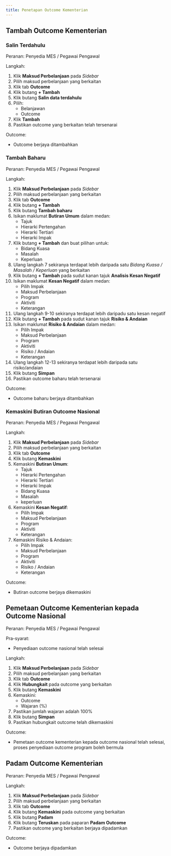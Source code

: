 ```yaml
---
title: Penetapan Outcome Kementerian
---
```


## Tambah Outcome Kementerian
### Salin Terdahulu
Peranan: Penyedia MES / Pegawai Pengawal

Langkah:
1. Klik **Maksud Perbelanjaan** pada *Sidebar*
2. Pilih maksud perbelanjaan yang berkaitan
3. Klik tab **Outcome**
4. Klik butang **+ Tambah**
5. Klik butang **Salin data terdahulu**
6. Pilih:
    * Belanjawan 
    * Outcome
7. Klik **Tambah**
8. Pastikan outcome yang berkaitan telah tersenarai

Outcome:
* Outcome berjaya ditambahkan

### Tambah Baharu
Peranan: Penyedia MES / Pegawai Pengawal

Langkah:
1. Klik **Maksud Perbelanjaan** pada *Sidebar*
2. Pilih maksud perbelanjaan yang berkaitan
3. Klik tab **Outcome**
4. Klik butang **+ Tambah**
5. Klik butang **Tambah baharu**
6. Isikan maklumat **Butiran Umum** dalam medan:
    * Tajuk
    * Hierarki Pertengahan
    * Hierarki Tertiari
    * Hierarki Impak
7. Klik butang **+ Tambah** dan buat pilihan untuk:
    * Bidang Kuasa
    * Masalah
    * Keperluan
8. Ulang langkah 7 sekiranya terdapat lebih daripada satu *Bidang Kuasa / Masalah / Keperluan* yang berkaitan
9. Klik butang **+ Tambah** pada sudut kanan tajuk **Analisis Kesan Negatif**
10. Isikan maklumat **Kesan Negatif** dalam medan:
    * Pilih Impak
    * Maksud Perbelanjaan
    * Program
    * Aktiviti
    * Keterangan
11. Ulang langkah 9-10 sekiranya terdapat lebih daripadu satu kesan negatif
12. Klik butang **+ Tambah** pada sudut kanan tajuk **Risiko & Andaian**
13. Isikan maklumat **Risiko & Andaian** dalam medan:
    * Pilih Impak
    * Maksud Perbelanjaan
    * Program
    * Aktiviti
    * Risiko / Andaian
    * Keterangan
14. Ulang langkah 12-13 sekiranya terdapat lebih daripada satu risiko/andaian 
15. Klik butang **Simpan**
16. Pastikan outcome baharu telah tersenarai

Outcome:
* Outcome baharu berjaya ditambahkan

### Kemaskini Butiran Outcome Nasional
Peranan: Penyedia MES / Pegawai Pengawal

Langkah:
1. Klik **Maksud Perbelanjaan** pada *Sidebar*
2. Pilih maksud perbelanjaan yang berkaitan
3. Klik tab **Outcome**
4. Klik butang **Kemaskini**
5. Kemaskini **Butiran Umum**:
    * Tajuk
    * Hierarki Pertengahan
    * Hierarki Tertiari
    * Hierarki Impak
    * Bidang Kuasa 
    * Masalah 
    * keperluan
6. Kemaskini **Kesan Negatif**:
    * Pilih Impak
    * Maksud Perbelanjaan
    * Program
    * Aktiviti
    * Keterangan 
7. Kemaskini Risiko & Andaian:
    * Pilih Impak
    * Maksud Perbelanjaan
    * Program
    * Aktiviti
    * Risiko / Andaian
    * Keterangan 

Outcome:
* Butiran outcome berjaya dikemaskini

## Pemetaan Outcome Kementerian kepada Outcome Nasional
Peranan: Penyedia MES / Pegawai Pengawal

Pra-syarat: 
* Penyediaan outcome nasional telah selesai

Langkah:
1. Klik **Maksud Perbelanjaan** pada *Sidebar*
2. Pilih maksud perbelanjaan yang berkaitan
3. Klik tab **Outcome**
4. Klik **Hubungkait** pada outcome yang berkaitan
5. Klik butang **Kemaskini** 
6. Kemaskini:
    * Outcome
    * Wajaran (%)
7. Pastikan jumlah wajaran adalah 100%
8. Klik butang **Simpan**
9. Pastikan hubungkait outcome telah dikemaskini

Outcome:
* Pemetaan outcome kementerian kepada outcome nasional telah selesai, proses penyediaan outcome program boleh bermula

## Padam Outcome Kementerian
Peranan: Penyedia MES / Pegawai Pengawal

Langkah:
1. Klik **Maksud Perbelanjaan** pada *Sidebar*
2. Pilih maksud perbelanjaan yang berkaitan
3. Klik tab **Outcome**
4. Klik butang **Kemaskini** pada outcome yang berkaitan
5. Klik butang **Padam**
6. Klik butang **Teruskan** pada paparan **Padam Outcome**
7. Pastikan outcome yang berkaitan berjaya dipadamkan

Outcome:
* Outcome berjaya dipadamkan